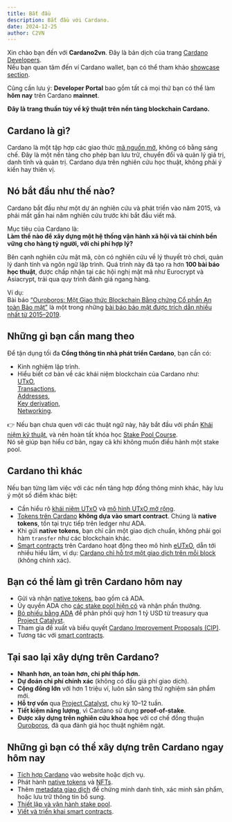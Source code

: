 ```yaml
---
title: Bắt đầu
description: Bắt đầu với Cardano.
date: 2024-12-25
author: C2VN
---
```


Xin chào bạn đến với **Cardano2vn**. Đây là bản dịch của trang [Cardano Developers](https://developers.cardano.org/).  
Nếu bạn quan tâm đến ví Cardano wallet, bạn có thể tham khảo [showcase section](https://developers.cardano.org/showcase/).

Cũng cần lưu ý: **Developer Portal** bao gồm tất cả mọi thứ bạn có thể làm **hôm nay** trên Cardano **mainnet**.

**Đây là trang thuần túy về kỹ thuật trên nền tảng blockchain Cardano.**

## Cardano là gì?

Cardano là một tập hợp các giao thức [mã nguồn mở](https://en.wikipedia.org/wiki/Open_source), không có bằng sáng chế. Đây là một nền tảng cho phép bạn lưu trữ, chuyển đổi và quản lý giá trị, danh tính và quản trị. Cardano dựa trên nghiên cứu học thuật, không phải ý kiến hay thiên vị.

## Nó bắt đầu như thế nào?

Cardano bắt đầu như một dự án nghiên cứu và phát triển vào năm 2015, và phải mất gần hai năm nghiên cứu trước khi bắt đầu viết mã.

Mục tiêu của Cardano là:  
**Làm thế nào để xây dựng một hệ thống vận hành xã hội và tài chính bền vững cho hàng tỷ người, với chi phí hợp lý?**

Bên cạnh nghiên cứu mật mã, còn có nghiên cứu về lý thuyết trò chơi, quản lý danh tính và ngôn ngữ lập trình. Quá trình này đã tạo ra hơn **100 bài báo học thuật**, được chấp nhận tại các hội nghị mật mã như Eurocrypt và Asiacrypt, trải qua quy trình đánh giá ngang hàng.

Ví dụ:  
Bài báo [“Ouroboros: Một Giao thức Blockchain Bằng chứng Cổ phần An toàn Bảo mật”](https://eprint.iacr.org/2016/889.pdf) là một trong những [bài báo bảo mật được trích dẫn nhiều nhất từ 2015–2019](https://sweis.medium.com/most-cited-security-papers-from-2015-2019-d21515db3681).

## Những gì bạn cần mang theo

Để tận dụng tối đa **Cổng thông tin nhà phát triển Cardano**, bạn cần có:

- Kinh nghiệm lập trình.
- Hiểu biết cơ bản về các khái niệm blockchain của Cardano như:  
  [UTxO](/technical-concepts#unspent-transaction-output-utxo),  
  [Transactions](/technical-concepts#transactions),  
  [Addresses](/technical-concepts#addresses),  
  [Key derivation](/technical-concepts#key-derivation),  
  [Networking](/technical-concepts#networking).

👉 Nếu bạn chưa quen với các thuật ngữ này, hãy bắt đầu với phần [Khái niệm kỹ thuật](/technical-concepts), và nên hoàn tất khóa học [Stake Pool Course](/operate-a-stake-pool/#stake-pool-course).  
Nó sẽ giúp bạn hiểu cơ bản, ngay cả khi không muốn điều hành một stake pool.

## Cardano thì khác

Nếu bạn từng làm việc với các nền tảng hợp đồng thông minh khác, hãy lưu ý một số điểm khác biệt:

- Cần hiểu rõ [khái niệm UTxO](/technical-concepts#unspent-transaction-output-utxo) và [mô hình UTxO mở rộng](https://iohk.io/en/blog/posts/2021/03/11/cardanos-extended-utxo-accounting-model/).
- [Tokens trên Cardano](/native-tokens/overview) **không dựa vào smart contract**. Chúng là **native tokens**, tồn tại trực tiếp trên ledger như ADA.
- Khi gửi **native tokens**, bạn chỉ cần một giao dịch chuẩn, không phải gọi hàm `transfer` như các blockchain khác.
- [Smart contracts](/smart-contracts/overview) trên Cardano hoạt động theo mô hình [eUTxO](https://iohk.io/en/blog/posts/2021/03/11/cardanos-extended-utxo-accounting-model/), dẫn tới nhiều hiểu lầm, ví dụ: [Cardano chỉ hỗ trợ một giao dịch trên mỗi block](https://sundaeswap-finance.medium.com/concurrency-state-cardano-c160f8c07575) (không chính xác).

## Bạn có thể làm gì trên Cardano hôm nay

- Gửi và nhận [native tokens](/native-tokens/overview), bao gồm cả ADA.
- Ủy quyền ADA cho [các stake pool hiện có](/operate-a-stake-pool/note) và nhận phần thưởng.
- [Bỏ phiếu bằng ADA](https://developers.cardano.org/docs/governance/project-catalyst#participate-as-a-voter) để phân phối quỹ hơn 1 tỷ USD từ treasury qua [Project Catalyst](https://developers.cardano.org/docs/governance/project-catalyst).
- Tham gia đề xuất và biểu quyết [Cardano Improvement Proposals (CIP)](/technical-concepts#cardano-improvement-proposals-cip).
- Tương tác với [smart contracts](/smart-contracts/overview).

## Tại sao lại xây dựng trên Cardano?

- **Nhanh hơn, an toàn hơn, chi phí thấp hơn.**
- **Dự đoán chi phí chính xác** (không có đấu giá phí giao dịch).
- **Cộng đồng lớn** với hơn 1 triệu ví, luôn sẵn sàng thử nghiệm sản phẩm mới.
- **Hỗ trợ vốn** qua [Project Catalyst](https://developers.cardano.org/docs/governance/project-catalyst), chu kỳ 10–12 tuần.
- **Tiết kiệm năng lượng**, vì Cardano sử dụng **proof-of-stake**.
- **Được xây dựng trên nghiên cứu khoa học** với cơ chế đồng thuận [Ouroboros](https://cardano.org/ouroboros/), đã qua đánh giá học thuật nghiêm ngặt.

## Những gì bạn có thể xây dựng trên Cardano ngay hôm nay

- [Tích hợp Cardano](/integrate-cardano/overview) vào website hoặc dịch vụ.
- Phát hành [native tokens](/native-tokens/overview) và [NFTs](/native-tokens/minting-nfts).
- Thêm [metadata giao dịch](https://developers.cardano.org/docs/transaction-metadata/) để chứng minh danh tính, xác minh sản phẩm, hoặc lưu trữ thông tin bổ sung.
- [Thiết lập và vận hành stake pool](/operate-a-stake-pool/).
- [Viết và triển khai smart contracts](/smart-contracts/overview).
